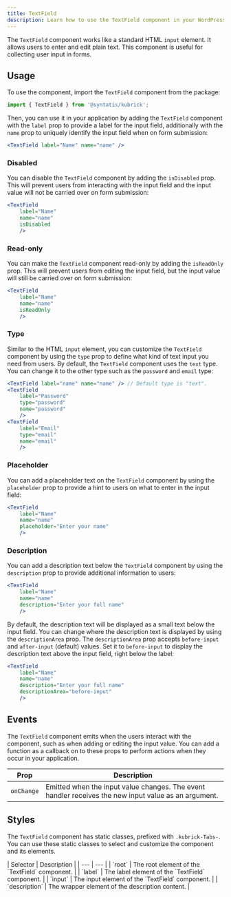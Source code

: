 ```yaml
---
title: TextField
description: Learn how to use the TextField component in your WordPress admin application.
---
```


The `TextField` component works like a standard HTML `input` element. It allows users to enter and edit plain text. This component is useful for collecting user input in forms.

## Usage

To use the component, import the `TextField` component from the package:

```jsx
import { TextField } from '@syntatis/kubrick';
```

Then, you can use it in your application by adding the `TextField` component with the `label` prop to provide a label for the input field, additionally with the `name` prop to uniquely identify the input field when on form submission:

```jsx
<TextField label="Name" name="name" />
```

### Disabled

You can disable the `TextField` component by adding the `isDisabled` prop. This will prevent users from interacting with the input field and the input value will not be carried over on form submission:

```jsx {4}
<TextField
	label="Name"
	name="name"
	isDisabled
	/>
```

### Read-only

You can make the `TextField` component read-only by adding the `isReadOnly` prop. This will prevent users from editing the input field, but the input value will still be carried over on form submission:

```jsx {4}
<TextField
	label="Name"
	name="name"
	isReadOnly
	/>
```

### Type

Similar to the HTML `input` element, you can customize the `TextField` component by using the `type` prop to define what kind of text input you need from users. By default, the `TextField` component uses the `text` type. You can change it to the other type such as the `password` and `email` type:

```jsx {5,10}
<TextField label="name" name="name" /> // Default type is "text".
<TextField
	label="Password"
	type="password"
	name="password"
	/>
<TextField
	label="Email"
	type="email"
	name="email"
	/>
```

### Placeholder

You can add a placeholder text on the `TextField` component by using the `placeholder` prop to provide a hint to users on what to enter in the input field:

```jsx {5}
<TextField
	label="Name"
	name="name"
	placeholder="Enter your name"
	/>
```

### Description

You can add a description text below the `TextField` component by using the `description` prop to provide additional information to users:

```jsx {5}
<TextField
	label="Name"
	name="name"
	description="Enter your full name"
	/>
```

By default, the description text will be displayed as a small text below the input field. You can change where the description text is displayed by using the `descriptionArea` prop. The `descriptionArea` prop accepts `before-input` and `after-input` (default) values. Set it to `before-input` to display the description text above the input field, right below the label:

```jsx {5}
<TextField
	label="Name"
	name="name"
	description="Enter your full name"
	descriptionArea="before-input"
	/>
```

## Events

The `TextField` component emits when the users interact with the component, such as when adding or editing the input value. You can add a function as a callback on to these props to perform actions when they occur in your application.

| Prop | Description |
| --- | --- |
| `onChange` | Emitted when the input value changes. The event handler receives the new input value as an argument. |

## Styles

The `TextField` component has static classes, prefixed with `.kubrick-Tabs-`. You can use these static classes to select and customize the component and its elements.


<div className="table-classes">
| Selector | Description |
| --- | --- |
| `root` | The root element of the `TextField` component. |
| `label` | The label element of the `TextField` component. |
| `input` | The input element of the `TextField` component. |
| `description` | The wrapper element of the description content. |
</div>
